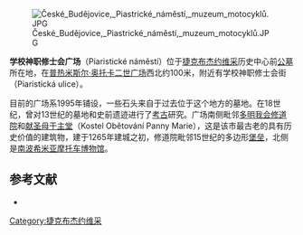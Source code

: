 [[File:České_Budějovice,_Piastrické_náměstí,_muzeum_motocyklů.JPG|thumb]]

'''学校神职修士会广场'''（Piaristické náměstí）位于[[捷克布杰约维采|捷克布杰约维采]]历史中心前[[公墓|公墓]]所在地，在[[普热米斯尔·奥托卡二世广场|普热米斯尔·奥托卡二世广场]]西北约100米，附近有学校神职修士会街（Piaristická ulice）。  

目前的广场系1995年铺设，一些石头来自于过去位于这个地方的墓地。在18世纪，曾对13世纪的墓地和史前遗迹进行了[[考古|考古]]研究。广场南侧毗邻[[多明我会修道院_(捷克布杰约维采)|多明我会修道院]]和[[献圣母于主堂_(捷克布杰约维采)|献圣母于主堂]]（Kostel Obětování Panny Marie），这是该市最古老的具有历史价值的建筑物，建于1265年建城之初，修道院毗邻15世纪的多边形[[堡垒|堡垒]]，北侧是[[南波希米亚摩托车博物馆|南波希米亚摩托车博物馆]]。

{{coord|48.976|N|14.472|E|display=title}}
==参考文献==
*{{cite book
 |last         = Mikovec
 |first        = Ferdinand Břetislav
 |authorlink   = <!--Ferdinand Břetislav Mikovec-->
<!-- | illustrator = Josef Vojtěch Hellich, Vilém Kandler -->
 |year         = 1860
 |title        = Starožitnosti a Památky země České.
 |publisher    = Kober a Markgraf
 |location     = Praha
 |url          = http://kramerius.mlp.cz/kramerius/handle/ABG001/58732
 |chapter      = Křížová chodba v klášteře dominikánů v Budějovicích českých.
<!-- | typ kapitoly = -kapitola
 | url kapitoly = http://kramerius.mlp.cz/kramerius/MShowPageDoc.do?id=69818&mcp=1926&idpi=125710&author= -->
 |pages        = 38-41
 |access-date  = 2010-09-11
 |archive-date = 2012-12-05
 |archive-url  = https://archive.today/20121205085710/http://kramerius.mlp.cz/kramerius/handle/ABG001/58732
 |dead-url     = yes
}}
[[Category:捷克布杰约维采|Category:捷克布杰约维采]]